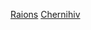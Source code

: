 {{Commons category|Raions of Chernihiv Oblast}}
{{Category explanation|切爾尼戈夫州轄下的區}}

[[Category:切爾尼戈夫州地理|Raions]]
[[Category:烏克蘭各州區份|Chernihiv]]